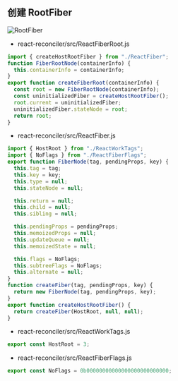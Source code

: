 ## 创建 RootFiber

![RootFiber](src/assets/RootFiber.png)

- react-reconciler/src/ReactFiberRoot.js

```js showLineNumbers copy {1,7-9}
import { createHostRootFiber } from "./ReactFiber";
function FiberRootNode(containerInfo) {
  this.containerInfo = containerInfo;
}
export function createFiberRoot(containerInfo) {
  const root = new FiberRootNode(containerInfo);
  const uninitializedFiber = createHostRootFiber();
  root.current = uninitializedFiber;
  uninitializedFiber.stateNode = root;
  return root;
}
```

- react-reconciler/src/ReactFiber.js

```js
import { HostRoot } from "./ReactWorkTags";
import { NoFlags } from "./ReactFiberFlags";
export function FiberNode(tag, pendingProps, key) {
  this.tag = tag;
  this.key = key;
  this.type = null;
  this.stateNode = null;

  this.return = null;
  this.child = null;
  this.sibling = null;

  this.pendingProps = pendingProps;
  this.memoizedProps = null;
  this.updateQueue = null;
  this.memoizedState = null;

  this.flags = NoFlags;
  this.subtreeFlags = NoFlags;
  this.alternate = null;
}
function createFiber(tag, pendingProps, key) {
  return new FiberNode(tag, pendingProps, key);
}
export function createHostRootFiber() {
  return createFiber(HostRoot, null, null);
}
```

- react-reconciler/src/ReactWorkTags.js

```js
export const HostRoot = 3;
```

- react-reconciler/src/ReactFiberFlags.js

```js
export const NoFlags = 0b00000000000000000000000000;
```
